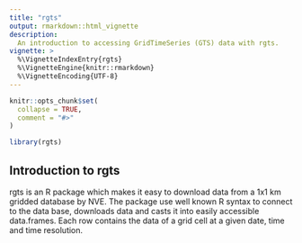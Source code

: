 ```yaml
---
title: "rgts"
output: rmarkdown::html_vignette
description:
  An introduction to accessing GridTimeSeries (GTS) data with rgts.
vignette: >
  %\VignetteIndexEntry{rgts}
  %\VignetteEngine{knitr::rmarkdown}
  %\VignetteEncoding{UTF-8}
---
```


```r
knitr::opts_chunk$set(
  collapse = TRUE,
  comment = "#>"
)
```

```r
library(rgts)
```

## Introduction to rgts

rgts is an R package which makes it easy to download data from a 1x1 km gridded database by NVE. The package use well known R syntax to connect to the data base, downloads data and casts it into easily accessible data.frames. Each row contains the data of a grid cell at a given date, time and time resolution.

\emph{To be continued...}




